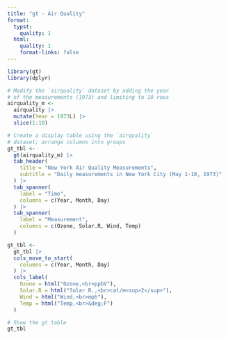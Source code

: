 ```yaml
---
title: "gt - Air Quality"
format:
  typst:
    quality: 1
  html:
    quality: 1
    format-links: false
---
```


```r
library(gt)
library(dplyr)

# Modify the `airquality` dataset by adding the year
# of the measurements (1973) and limiting to 10 rows
airquality_m <-
  airquality |>
  mutate(Year = 1973L) |>
  slice(1:10)

# Create a display table using the `airquality`
# dataset; arrange columns into groups
gt_tbl <-
  gt(airquality_m) |>
  tab_header(
    title = "New York Air Quality Measurements",
    subtitle = "Daily measurements in New York City (May 1-10, 1973)"
  ) |>
  tab_spanner(
    label = "Time",
    columns = c(Year, Month, Day)
  ) |>
  tab_spanner(
    label = "Measurement",
    columns = c(Ozone, Solar.R, Wind, Temp)
  )

gt_tbl <-
  gt_tbl |>
  cols_move_to_start(
    columns = c(Year, Month, Day)
  ) |>
  cols_label(
    Ozone = html("Ozone,<br>ppbV"),
    Solar.R = html("Solar R.,<br>cal/m<sup>2</sup>"),
    Wind = html("Wind,<br>mph"),
    Temp = html("Temp,<br>&deg;F")
  )

# Show the gt table
gt_tbl

```